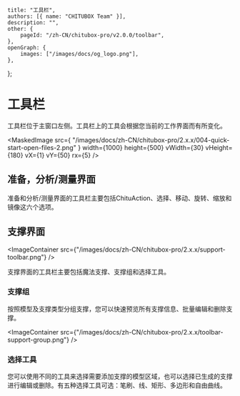 
	title: "工具栏",
	authors: [{ name: "CHITUBOX Team" }],
	description: "",
	other: {
		pageId: "/zh-CN/chitubox-pro/v2.0.0/toolbar",
	},
	openGraph: {
		images: ["/images/docs/og_logo.png"],
	},
};

# 工具栏

工具栏位于主窗口左侧。工具栏上的工具会根据您当前的工作界面而有所变化。

<MaskedImage
	src={
		"/images/docs/zh-CN/chitubox-pro/2.x.x/004-quick-start-open-files-2.png"
	}
	width={1000}
	height={500}
	vWidth={30}
	vHeight={180}
	vX={1}
	vY={50}
	rx={5}
/>

## 准备，分析/测量界面

准备和分析/测量界面的工具栏主要包括<Link href="/zh-CN/chitubox-pro/latest/chitu-action">ChituAction</Link>、<Link href="/zh-CN/chitubox-pro/latest/model-processing#选择">选择</Link>、<Link href="/zh-CN/chitubox-pro/latest/model-processing#移动">移动</Link>、<Link href="/zh-CN/chitubox-pro/latest/model-processing#旋转">旋转</Link>、<Link href="/zh-CN/chitubox-pro/latest/model-processing#缩放">缩放</Link>和<Link href="/zh-CN/chitubox-pro/latest/model-processing#镜像">镜像</Link>这六个选项。

## 支撑界面

<ImageContainer
	src={"/images/docs/zh-CN/chitubox-pro/2.x.x/support-toolbar.png"}
/>

支撑界面的工具栏主要包括<Link href="/zh-CN/chitubox-pro/latest/support/magic-support">魔法支撑</Link>、<Link href="#支撑组">支撑组</Link>和<Link href="#选择工具">选择工具</Link>。

### 支撑组

按照模型及支撑类型分组支撑，您可以快速预览所有支撑信息、批量编辑和删除支撑。

<ImageContainer
	src={"/images/docs/zh-CN/chitubox-pro/2.x.x/toolbar-support-group.png"}
/>

### 选择工具

您可以使用不同的工具来选择需要添加支撑的模型区域，也可以选择已生成的支撑进行编辑或删除。有五种选择工具可选：笔刷、线、矩形、多边形和自由曲线。
